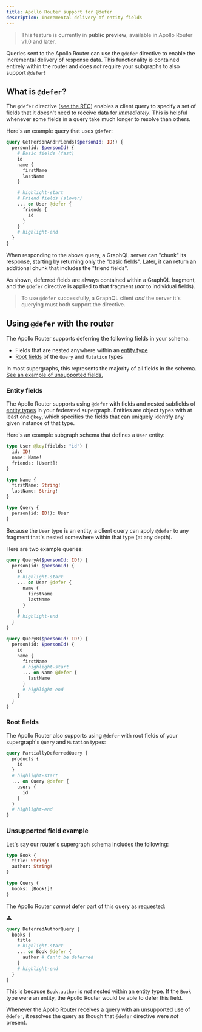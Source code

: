 ```yaml
---
title: Apollo Router support for @defer
description: Incremental delivery of entity fields
---
```


> This feature is currently in **public preview**, available in Apollo Router v1.0 and later.

Queries sent to the Apollo Router can use the `@defer` directive to enable the incremental delivery of response data. This functionality is contained entirely within the router and does _not_ require your subgraphs to also support `@defer`!

## What is `@defer`?

The `@defer` directive ([see the RFC](https://github.com/graphql/graphql-wg/blob/main/rfcs/DeferStream.md)) enables a client query to specify a set of fields that it doesn't need to receive data for _immediately_. This is helpful whenever some fields in a query take much longer to resolve than others.

Here's an example query that uses `@defer`:

```graphql
query GetPersonAndFriends($personId: ID!) {
  person(id: $personId) {
    # Basic fields (fast)
    id
    name {
      firstName
      lastName
    }

    # highlight-start
    # Friend fields (slower)
    ... on User @defer {
      friends {
        id
      }
    }
    # highlight-end
  }
}
```

When responding to the above query, a GraphQL server can "chunk" its response, starting by returning only the "basic fields". Later, it can return an additional chunk that includes the "friend fields".

As shown, deferred fields are always contained within a GraphQL fragment, and the `@defer` directive is applied to that fragment (_not_ to individual fields).

> To use `@defer` successfully, a GraphQL client _and_ the server it's querying must both support the directive.

## Using `@defer` with the router

The Apollo Router supports deferring the following fields in your schema:

* Fields that are nested anywhere within an [entity type](#entity-fields)
* [Root fields](#root-fields) of the `Query` and `Mutation` types

In most supergraphs, this represents the majority of all fields in the schema. [See an example of unsupported fields.](#unsupported-field-example)

### Entity fields

The Apollo Router supports using `@defer` with fields and nested subfields of [entity types](/federation/entities/) in your federated supergraph. Entities are object types with at least one `@key`, which specifies the fields that can uniquely identify any given instance of that type.

Here's an example subgraph schema that defines a `User` entity:

```graphql title="Users subgraph"
type User @key(fields: "id") {
  id: ID!
  name: Name!
  friends: [User!]!
}

type Name {
  firstName: String!
  lastName: String!
}

type Query {
  person(id: ID!): User
}
```

Because the `User` type is an entity, a client query can apply `@defer` to any fragment that's nested somewhere within that type (at any depth).

Here are two example queries:

```graphql
query QueryA($personId: ID!) {
  person(id: $personId) {
    id
    # highlight-start
    ... on User @defer {
      name {
        firstName
        lastName
      }
    }
    # highlight-end
  }
}

query QueryB($personId: ID!) {
  person(id: $personId) {
    id
    name {
      firstName
      # highlight-start
      ... on Name @defer {
        lastName
      }
      # highlight-end
    }
  }
}
```

### Root fields

The Apollo Router also supports using `@defer` with root fields of your supergraph's `Query` and `Mutation` types:

```graphql
query PartiallyDeferredQuery {
  products {
    id
  }
  # highlight-start
  ... on Query @defer {
    users {
      id
    }
  }
  # highlight-end
}
```

### Unsupported field example

Let's say our router's supergraph schema includes the following:

```graphql
type Book {
  title: String!
  author: String!
}

type Query {
  books: [Book!]!
}
```

The Apollo Router _cannot_ defer part of this query as requested:

<p style="margin-bottom: 0">⚠️</p>

```graphql
query DeferredAuthorQuery {
  books {
    title
    # highlight-start
    ... on Book @defer {
      author # Can't be deferred
    }
    # highlight-end
  }
}
```

This is because `Book.author` is _not_ nested within an entity type. If the `Book` type were an entity, the Apollo Router would be able to defer this field.

Whenever the Apollo Router receives a query with an unsupported use of `@defer`, it resolves the query as though that `@defer` directive were _not_ present.
